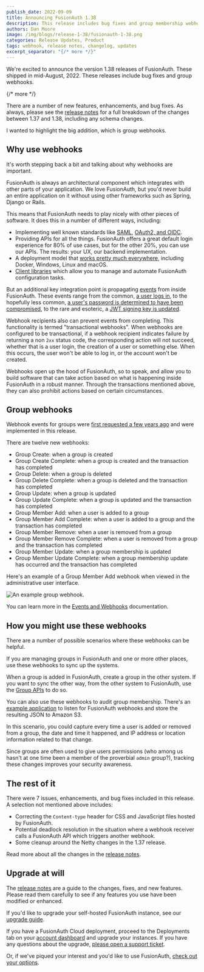 ```yaml
---
publish_date: 2022-09-09 
title: Announcing FusionAuth 1.38
description: This release includes bug fixes and group membership webhooks
authors: Dan Moore
image: /img/blogs/release-1-38/fusionauth-1-38.png
categories: Release Updates, Product
tags: webhook, release notes, changelog, updates
excerpt_separator: "{/* more */}"
---
```


We're excited to announce the version 1.38 releases of FusionAuth. These shipped in mid-August, 2022. These releases include bug fixes and group webhooks.

{/* more */}

There are a number of new features, enhancements, and bug fixes. As always, please see the [release notes](/docs/release-notes/archive#version-1-38-1) for a full breakdown of the changes between 1.37 and 1.38, including any schema changes. 

I wanted to highlight the big addition, which is group webhooks.

## Why use webhooks

It's worth stepping back a bit and talking about why webhooks are important.

FusionAuth is always an architectural component which integrates with other parts of your application. We love FusionAuth, but you'd never build an entire application on it without using other frameworks such as Spring, Django or Rails.

This means that FusionAuth needs to play nicely with other pieces of software. It does this in a number of different ways, including:

* Implementing well known standards like [SAML](/docs/lifecycle/authenticate-users/saml/), [OAuth2, and OIDC](/docs/lifecycle/authenticate-users/oauth/).
* Providing APIs for all the things. FusionAuth offers a great default login experience for 80% of use cases, but for the other 20%, you can use our APIs. The results: your UX, our backend implementation.
* A deployment model that [works pretty much everywhere](/docs/get-started/download-and-install), including Docker, Windows, Linux and macOS.
* [Client libraries](/docs/sdks/) which allow you to manage and automate FusionAuth configuration tasks.

But an additional key integration point is propagating [events](/docs/extend/events-and-webhooks/) from inside FusionAuth. These events range from the common, [a user logs in](/docs/extend/events-and-webhooks/events/user-login-success), to the hopefully less common, [a user's password is determined to have been compromised](/docs/extend/events-and-webhooks/events/user-password-breach), to the rare and esoteric, a [JWT signing key is updated](/docs/extend/events-and-webhooks/events/jwt-public-key-update).

Webhook recipients also can prevent events from completing. This functionality is termed "transactional webhooks". When webhooks are configured to be transactional, if a webhook recipient indicates failure by returning a non `2xx` status code, the corresponding action will not succeed, whether that is a user login, the creation of a user or something else. When this occurs, the user won't be able to log in, or the account won't be created.

Webhooks open up the hood of FusionAuth, so to speak, and allow you to build software that can take action based on what is happening inside FusionAuth in a robust manner. Through the transactions mentioned above, they can also prohibit actions based on certain circumstances.

## Group webhooks

Webhook events for groups were [first requested a few years ago](https://github.com/FusionAuth/fusionauth-issues/issues/633) and were implemented in this release.

There are twelve new webhooks:

* Group Create: when a group is created
* Group Create Complete: when a group is created and the transaction has completed
* Group Delete: when a group is deleted
* Group Delete Complete: when a group is deleted and the transaction has completed
* Group Update: when a group is updated
* Group Update Complete: when a group is updated and the transaction has completed
* Group Member Add: when a user is added to a group
* Group Member Add Complete: when a user is added to a group and the transaction has completed
* Group Member Remove: when a user is removed from a group
* Group Member Remove Complete: when a user is removed from a group and the transaction has completed
* Group Member Update: when a group membership is updated
* Group Member Update Complete: when a group membership update has occurred and the transaction has completed

Here's an example of a Group Member Add webhook when viewed in the administrative user interface.

![An example group webhook.](/img/blogs/release-1-38/webhook-example.png)

You can learn more in the [Events and Webhooks](/docs/extend/events-and-webhooks/events/) documentation.

## How you might use these webhooks

There are a number of possible scenarios where these webhooks can be helpful.

If you are managing groups in FusionAuth and one or more other places, use these webhooks to sync up the systems.

When a group is added in FusionAuth, create a group in the other system. If you want to sync the other way, from the other system to FusionAuth, use the [Group APIs](/docs/apis/groups) to do so.

You can also use these webhooks to audit group membership. There's an [example application](https://github.com/FusionAuth/fusionauth-example-lambda-webhook) to listen for FusionAuth webhooks and store the resulting JSON to Amazon S3. 

In this scenario, you could capture every time a user is added or removed from a group, the date and time it happened, and IP address or location information related to that change.

Since groups are often used to give users permissions (who among us hasn't at one time been a member of the proverbial `admin` group?), tracking these changes improves your security awareness.

## The rest of it

There were 7 issues, enhancements, and bug fixes included in this release. A selection not mentioned above includes:

* Correcting the `Content-type` header for CSS and JavaScript files hosted by FusionAuth.
* Potential deadlock resolution in the situation where a webhook receiver calls a FusionAuth API which triggers another webhook.
* Some cleanup around the Netty changes in the 1.37 release.

Read more about all the changes in the [release notes](/docs/release-notes/archive#version-1-38-1).

## Upgrade at will

The [release notes](/docs/release-notes/archive#version-1-38-1) are a guide to the changes, fixes, and new features. Please read them carefully to see if any features you use have been modified or enhanced.

If you'd like to upgrade your self-hosted FusionAuth instance, see our [upgrade guide](/docs/operate/deploy/upgrade). 

If you have a FusionAuth Cloud deployment, proceed to the <Breadcrumb>Deployments</Breadcrumb> tab on your [account dashboard](https://account.fusionauth.io/account/deployment/) and upgrade your instances. If you have any questions about the upgrade, [please open a support ticket](https://account.fusionauth.io/account/support/).

Or, if we've piqued your interest and you'd like to use FusionAuth, [check out your options](/pricing).
